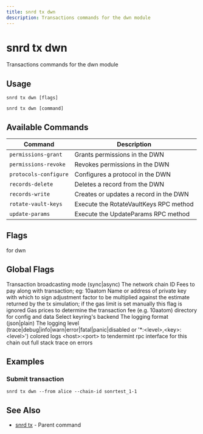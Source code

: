```yaml
---
title: snrd tx dwn
description: Transactions commands for the dwn module
---
```


# snrd tx dwn

Transactions commands for the dwn module

## Usage

```shell
snrd tx dwn [flags]
```

```shell
snrd tx dwn [command]
```

## Available Commands

| Command | Description |
|---------|-------------|
| `permissions-grant` | Grants permissions in the DWN |
| `permissions-revoke` | Revokes permissions in the DWN |
| `protocols-configure` | Configures a protocol in the DWN |
| `records-delete` | Deletes a record from the DWN |
| `records-write` | Creates or updates a record in the DWN |
| `rotate-vault-keys` | Execute the RotateVaultKeys RPC method |
| `update-params` | Execute the UpdateParams RPC method |

## Flags

<ParamField path="help" type="string">
  for dwn
</ParamField>

## Global Flags

<ParamField path="broadcast-mode" type="string" default="sync">
  Transaction broadcasting mode (sync|async)
</ParamField>

<ParamField path="chain-id" type="string">
  The network chain ID
</ParamField>

<ParamField path="fees" type="string">
  Fees to pay along with transaction; eg: 10aatom
</ParamField>

<ParamField path="from" type="string">
  Name or address of private key with which to sign
</ParamField>

<ParamField path="gas-adjustment" type="float" default="1">
  adjustment factor to be multiplied against the estimate returned by the tx simulation; if the gas limit is set manually this flag is ignored
</ParamField>

<ParamField path="gas-prices" type="string">
  Gas prices to determine the transaction fee (e.g. 10aatom)
</ParamField>

<ParamField path="home" type="string" default="/Users/prad/.sonr">
  directory for config and data
</ParamField>

<ParamField path="keyring-backend" type="string" default="os">
  Select keyring's backend
</ParamField>

<ParamField path="log_format" type="string" default="plain">
  The logging format (json|plain)
</ParamField>

<ParamField path="log_level" type="string" default="info">
  The logging level (trace|debug|info|warn|error|fatal|panic|disabled or '*:&lt;level&gt;,&lt;key&gt;:&lt;level&gt;')
</ParamField>

<ParamField path="log_no_color" type="string">
  colored logs
</ParamField>

<ParamField path="node" type="string" default="tcp://localhost:26657">
  &lt;host&gt;:&lt;port&gt; to tendermint rpc interface for this chain
</ParamField>

<ParamField path="trace" type="string">
  out full stack trace on errors
</ParamField>

## Examples

### Submit transaction

```shell
snrd tx dwn --from alice --chain-id sonrtest_1-1
```

## See Also

- [snrd tx](./snrd_tx.mdx) - Parent command
